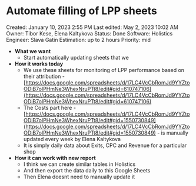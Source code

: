 # Automate filling of LPP sheets

Created: January 10, 2023 2:55 PM
Last edited: May 2, 2023 10:02 AM
Owner: Tibor Kese, Elena Kaltykova
Status: Done
Software: Holistics
Engineer: Slava Gatin
Estimation: up to 2 hours
Priority: mid

- **What we want**
    - Start automatically updating sheets that we
- **How it works today**
    - We use these sheets for monitoring of LPP performance based on their attribution - [https://docs.google.com/spreadsheets/d/17LC4VcCbRomJd9YYZtoODiB7oIPHmNe3WhexNruPTt8/edit#gid=610747106](https://docs.google.com/spreadsheets/d/17LC4VcCbRomJd9YYZtoODiB7oIPHmNe3WhexNruPTt8/edit#gid=610747106)
    - The Costs part here - [https://docs.google.com/spreadsheets/d/17LC4VcCbRomJd9YYZtoODiB7oIPHmNe3WhexNruPTt8/edit#gid=1550730849](https://docs.google.com/spreadsheets/d/17LC4VcCbRomJd9YYZtoODiB7oIPHmNe3WhexNruPTt8/edit#gid=1550730849) - is manually updated every week by Elena Kaltykova
    - It is simply daily data about Exits, CPC and Revenue for a particular shop
- **How it can work with new report**
    - I think we can create similar tables in Holistics
    - And then export the data daily to this Google Sheets
    - Then Elena doesnt need to manually update it